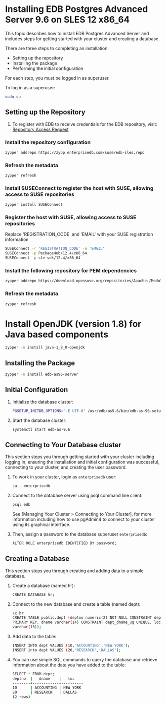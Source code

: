 # Installing EDB Postgres Advanced Server 9.6 on SLES 12 x86_64

This topic describes how to install EDB Postgres Advanced Server and includes steps for getting started with your cluster and creating a database.

There are three steps to completing an installation:

- Setting up the repository
- Installing the package
- Performing the initial configuration

For each step, you must be logged in as superuser.

To log in as a superuser:

```sh
sudo su -
```

## Setting up the Repository

1. To register with EDB to receive credentials for the EDB repository, visit: [Repository Access Request](https://www.enterprisedb.com/repository-access-request)

### Install the repository configuration

```sh
zypper addrepo https://zypp.enterprisedb.com/suse/edb-sles.repo
```

### Refresh the metadata

```sh
zypper refresh
```

### Install SUSEConnect to register the host with SUSE, allowing access to SUSE repositories

```sh
zypper install SUSEConnect
```

### Register the host with SUSE, allowing access to SUSE repositories

Replace 'REGISTRATION_CODE' and 'EMAIL' with your SUSE registration information

```sh
SUSEConnect -r 'REGISTRATION_CODE' -e 'EMAIL'
SUSEConnect -p PackageHub/12.4/x86_64
SUSEConnect -p sle-sdk/12.4/x86_64
```

### Install the following repository for PEM dependencies

```sh
zypper addrepo https://download.opensuse.org/repositories/Apache:/Modules/SLE_12_SP4/Apache:Modules.repo
```

### Refresh the metadata

```sh
zypper refresh
```

# Install OpenJDK (version 1.8) for Java based components

```sh
zypper -n install java-1_8_0-openjdk
```

## Installing the Package

```sh
zypper -n install edb-as96-server
```

## Initial Configuration

1. Initialize the database cluster:

   ```sh
   PGSETUP_INITDB_OPTIONS="-E UTF-8" /usr/edb/as9.6/bin/edb-as-96-setup initdb
   ```

1. Start the database cluster:

   ```sh
   systemctl start edb-as-9.6
   ```

## Connecting to Your Database cluster

This section steps you through getting started with your cluster including logging in, ensuring the installation and initial configuration was successful, connecting to your cluster, and creating the user password.

1. To work in your cluster, login as `enterprisedb` user:

   ```sh
   su - enterprisedb
   ```

1. Connect to the database server using psql command line client:

   ```sh
   psql edb
   ```

   See [Managing Your Cluster > Connecting to Your Cluster], for more information including how to use pgAdmin4 to connect to your cluster using its graphical interface.

1. Then, assign a password to the database superuser `enterprisedb`:

   ```sh
   ALTER ROLE enterprisedb IDENTIFIED BY password;
   ```

## Creating a Database

This section steps you through creating and adding data to a simple database.

1. Create a database (named hr):

   ```sh
   CREATE DATABASE hr;
   ```

1. Connect to the new database and create a table (named dept):

   ```sh
   \c hr
   CREATE TABLE public.dept (deptno numeric(2) NOT NULL CONSTRAINT dept_pk
   PRIMARY KEY, dname varchar(14) CONSTRAINT dept_dname_uq UNIQUE, loc
   varchar(13));
   ```

1. Add data to the table:

   ```sh
   INSERT INTO dept VALUES (10,'ACCOUNTING','NEW YORK');
   INSERT into dept VALUES (20,'RESEARCH','DALLAS');
   ```

1. You can use simple SQL commands to query the database and retrieve information about the data you have added to the table:

   ```sh
   SELECT * FROM dept;
   deptno  |   dname    |   loc
   --------+------------+----------
   10      | ACCOUNTING | NEW YORK
   20      | RESEARCH   | DALLAS
   (2 rows)
   ```
